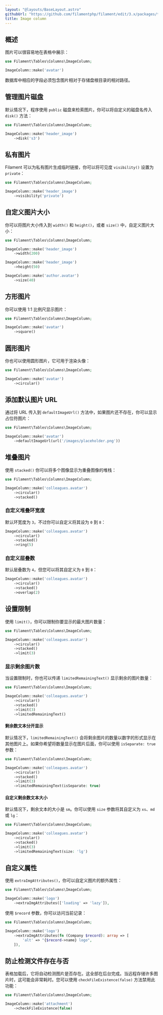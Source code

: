 ```yaml
---
layout: "@layouts/BaseLayout.astro"
githubUrl: "https://github.com/filamentphp/filament/edit/3.x/packages/tables/docs/03-columns/04-image.md"
title: Image column
---
```


## 概述

图片可以很容易地在表格中展示：

```php
use Filament\Tables\Columns\ImageColumn;

ImageColumn::make('avatar')
```

数据库中相应的字段必须包含图片相对于存储盘根目录的相对路径。

<AutoScreenshot name="tables/columns/image/simple" alt="Image column" version="3.x" />

## 管理图片磁盘

默认情况下，程序使用 `public` 磁盘来检索图片。你可以将自定义的磁盘名传入 `disk()` 方法：

```php
use Filament\Tables\Columns\ImageColumn;

ImageColumn::make('header_image')
    ->disk('s3')
```

## 私有图片

Filament 可以为私有图片生成临时链接，你可以将可见度 `visibility()` 设置为 `private`：

```php
use Filament\Tables\Columns\ImageColumn;

ImageColumn::make('header_image')
    ->visibility('private')
```

## 自定义图片大小

你可以将图片大小传入到 `width()` 和 `height()`，或者 `size()` 中，自定义图片大小：

```php
use Filament\Tables\Columns\ImageColumn;

ImageColumn::make('header_image')
    ->width(200)

ImageColumn::make('header_image')
    ->height(50)

ImageColumn::make('author.avatar')
    ->size(40)
```

## 方形图片

你可以使用 1:1 比例尺显示图片：

```php
use Filament\Tables\Columns\ImageColumn;

ImageColumn::make('avatar')
    ->square()
```

<AutoScreenshot name="tables/columns/image/square" alt="Square image column" version="3.x" />

## 圆形图片

你也可以使用圆形图片，它可用于渲染头像：

```php
use Filament\Tables\Columns\ImageColumn;

ImageColumn::make('avatar')
    ->circular()
```

<AutoScreenshot name="tables/columns/image/circular" alt="Circular image column" version="3.x" />

## 添加默认图片 URL

通过将 URL 传入到 `defaultImageUrl()` 方法中，如果图片还不存在，你可以显示占位符图片：

```php
use Filament\Tables\Columns\ImageColumn;

ImageColumn::make('avatar')
    ->defaultImageUrl(url('/images/placeholder.png'))
```

## 堆叠图片

使用 `stacked()` 你可以将多个图像显示为重叠图像的堆栈：

```php
use Filament\Tables\Columns\ImageColumn;

ImageColumn::make('colleagues.avatar')
    ->circular()
    ->stacked()
```

<AutoScreenshot name="tables/columns/image/stacked" alt="Stacked image column" version="3.x" />

### 自定义堆叠环宽度

默认环宽度为 `3`，不过你可以自定义将其设为 `0` 到 `8`：

```php
ImageColumn::make('colleagues.avatar')
    ->circular()
    ->stacked()
    ->ring(5)
```

### 自定义层叠数

默认层叠数为 `4`，但您可以将其自定义为 `0` 到 `8`：

```php
ImageColumn::make('colleagues.avatar')
    ->circular()
    ->stacked()
    ->overlap(2)
```

## 设置限制

使用 `limit()`，你可以限制你要显示的最大图片数量：

```php
use Filament\Tables\Columns\ImageColumn;

ImageColumn::make('colleagues.avatar')
    ->circular()
    ->stacked()
    ->limit(3)
```

<AutoScreenshot name="tables/columns/image/limited" alt="Limited image column" version="3.x" />

### 显示剩余图片数

当设置限制时，你也可以传递 `limitedRemainingText()` 显示剩余的图片数量：

```php
use Filament\Tables\Columns\ImageColumn;

ImageColumn::make('colleagues.avatar')
    ->circular()
    ->stacked()
    ->limit(3)
    ->limitedRemainingText()
```

<AutoScreenshot name="tables/columns/image/limited-remaining-text" alt="Limited image column with remaining text" version="3.x" />

#### 剩余数文本分开显示

默认情况下，`limitedRemainingText()` 会将剩余图片的数量以数字的形式显示在其他图片上。如果你希望将数量显示在图片后面，你可以使用 `isSeparate: true` 参数：

```php
use Filament\Tables\Columns\ImageColumn;

ImageColumn::make('colleagues.avatar')
    ->circular()
    ->stacked()
    ->limit(3)
    ->limitedRemainingText(isSeparate: true)
```

<AutoScreenshot name="tables/columns/image/limited-remaining-text-separately" alt="Limited image column with remaining text separately" version="3.x" />

#### 自定义剩余数文本大小

默认情况下，剩余文本的大小是 `sm`。你可以使用 `size` 参数将其自定义为 `xs`、`md` 或 `lg`： 

```php
use Filament\Tables\Columns\ImageColumn;

ImageColumn::make('colleagues.avatar')
    ->circular()
    ->stacked()
    ->limit(3)
    ->limitedRemainingText(size: 'lg')
```

## 自定义属性

使用 `extraImgAttributes()`，你可以自定义图片的额外属性：

```php
use Filament\Tables\Columns\ImageColumn;

ImageColumn::make('logo')
    ->extraImgAttributes(['loading' => 'lazy']),
```

使用 `$record` 参数，你可以访问当前记录：

```php
use Filament\Tables\Columns\ImageColumn;

ImageColumn::make('logo')
    ->extraImgAttributes(fn (Company $record): array => [
        'alt' => "{$record->name} logo",
    ]),
```

## 防止检测文件存在与否

表格加载后，它将自动检测图片是否存在。这全部在后台完成。当远程存储许多图片时，这可能会非常耗时。您可以使用 `checkFileExistence(false)` 方法禁用此功能：

```php
use Filament\Tables\Columns\ImageColumn;

ImageColumn::make('attachment')
    ->checkFileExistence(false)
```